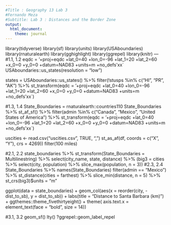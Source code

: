 ```yaml
---
#Title : Geography 13 Lab 3
#Fernando Meza
#Subtitle: Lab 3 : Distances and the Border Zone
output:
  html_document:
    theme: journal
---
```

library(tidyverse)
library(sf)
library(units)
library(USAboundaries)
library(rnaturalearth)
library(gghighlight)
library(ggrepel)
library(knitr)
--- 
#1.1, 1.2
eqdc = '+proj=eqdc +lat_0=40 +lon_0=-96 +lat_1=20 +lat_2=60 +x_0=0 +y_0=0 +datum=NAD83 +units=m +no_defs'xx`
USAboundaries::us_states(resolution = "low")

states = USAboundaries::us_states() %>%
filter(!stusps %in% c("HI", "PR", "AK") %>%
st_transform(eqdc = '+proj=eqdc +lat_0=40 +lon_0=-96 +lat_1=20 +lat_2=60 +x_0=0 +y_0=0 +datum=NAD83 +units=m +no_defs'xx`)

#1.3, 1.4
State_Boundaries = rnaturalearth::countries110
State_Boundaries %>%
st_af_sf() %>%
filter(admin %in% c("Canada", "Mexico", "United States of America") %>%
st_transform(eqdc = '+proj=eqdc +lat_0=40 +lon_0=-96 +lat_1=20 +lat_2=60 +x_0=0 +y_0=0 +datum=NAD83 +units=m +no_defs'xx`)

uscities <- read.csv("uscities.csv", TRUE, ",")
st_as_af(df,
  coords = c("X", "Y"), 
  crs = 4269))
filter(100 miles)

#2.1, 2.2
state_boundaries %>%
st_transform(State_Boundaries = Multilinestring) %>%
select(city_name, state, distance) %>%
(big3 = cities %>% 
   select(city, population) %>% 
   slice_max(population, n = 3))
#2.3, 2.4
State_Boundaries %>%
names(State_Boundaries)
filter(admin == "Mexico") %>%
st_distance(cities = farthest) %>%
slice_min(distance, n = 5) %>%
st_crs(big3)$units = "m"

ggplot(data = state_boundaries) + 
  geom_col(aes(x = reorder(city, -dist_to_sb), y = dist_to_sb)) + 
    labs(title = "Distance to Santa Barbara (km)") + 
  ggthemes::theme_fivethirtyeight() + 
  theme( axis.text.x = element_text(face = "bold", size = 14))
  
#3.1, 3.2
geom_sf()
lty()
?ggrepel::geom_label_repel
